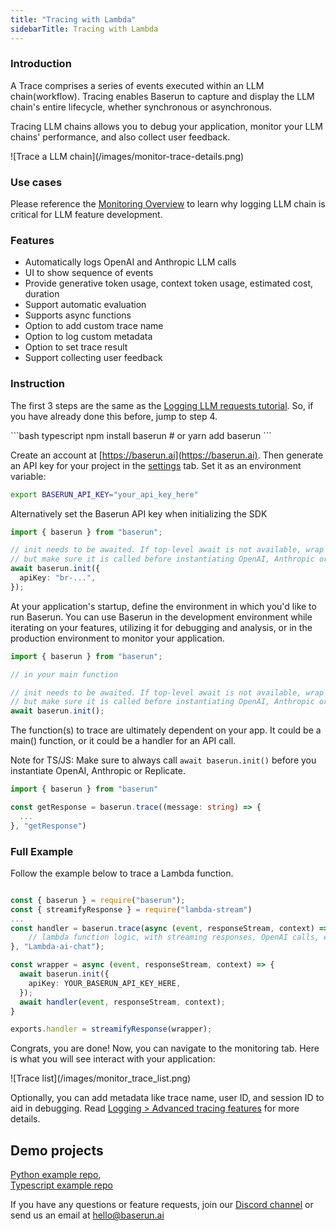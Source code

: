 ```yaml
---
title: "Tracing with Lambda"
sidebarTitle: Tracing with Lambda
---
```


### Introduction

A Trace comprises a series of events executed within an LLM chain(workflow). Tracing enables Baserun to capture and display the LLM chain's entire lifecycle, whether synchronous or asynchronous.

Tracing LLM chains allows you to debug your application, monitor your LLM chains' performance, and also collect user feedback.

<Frame>![Trace a LLM chain](/images/monitor-trace-details.png)</Frame>

### Use cases

Please reference the [Monitoring Overview](/monitoring/overview) to learn why logging LLM chain is critical for LLM feature development.

### Features

- Automatically logs OpenAI and Anthropic LLM calls
- UI to show sequence of events
- Provide generative token usage, context token usage, estimated cost, duration
- Support automatic evaluation
- Supports async functions
- Option to add custom trace name
- Option to log custom metadata
- Option to set trace result
- Support collecting user feedback


### Instruction

The first 3 steps are the same as the [Logging LLM requests tutorial](/). So, if you have already done this before, jump to step 4.

<Steps>
<Step title="Install Baserun SDK">

<CodeGroup>
    ```bash typescript
    npm install baserun
    # or
    yarn add baserun
    ```

</CodeGroup>
</Step>
<Step title="Generate an API key">

Create an account at [https://baserun.ai](https://baserun.ai). Then generate an API key for your project in the [settings](https://baserun.ai/settings) tab. Set it as an environment variable:

```bash
export BASERUN_API_KEY="your_api_key_here"
```

Alternatively set the Baserun API key when initializing the SDK

<CodeGroup>

```typescript typescript
import { baserun } from "baserun";

// init needs to be awaited. If top-level await is not available, wrap it in an async function,
// but make sure it is called before instantiating OpenAI, Anthropic or Replicate
await baserun.init({
  apiKey: "br-...",
});
```

</CodeGroup>

</Step>
<Step title=" Initialize Baserun">

At your application's startup, define the environment in which you'd like to run Baserun. You can use Baserun in the development environment while iterating on your features, utilizing it for debugging and analysis, or in the production environment to monitor your application.

<CodeGroup>

```typescript typescript
import { baserun } from "baserun";

// in your main function

// init needs to be awaited. If top-level await is not available, wrap it in an async function,
// but make sure it is called before instantiating OpenAI, Anthropic or Replicate
await baserun.init();
```

</CodeGroup>
</Step>
<Step title="Decide what to trace">

The function(s) to trace are ultimately dependent on your app. It could be a main() function, or it could be a handler for an API call.

Note for TS/JS: Make sure to always call `await baserun.init()` before you instantiate OpenAI, Anthropic or Replicate.

<CodeGroup>

```typescript typescript
import { baserun } from "baserun"

const getResponse = baserun.trace((message: string) => {
  ...
}, "getResponse")

````

</CodeGroup>
</Step>
</Steps>

### Full Example
Follow the example below to trace a Lambda function.
<CodeGroup>

```typescript typescript

const { baserun } = require("baserun");
const { streamifyResponse } = require("lambda-stream")
...
const handler = baserun.trace(async (event, responseStream, context) => {
    // lambda function logic, with streaming responses, OpenAI calls, etc
}, "Lambda-ai-chat");

const wrapper = async (event, responseStream, context) => {
  await baserun.init({
    apiKey: YOUR_BASERUN_API_KEY_HERE,
  });
  await handler(event, responseStream, context);
}

exports.handler = streamifyResponse(wrapper);

```

</CodeGroup>

Congrats, you are done! Now, you can navigate to the monitoring tab. Here is what you will see interact with your application:

<Frame>![Trace list](/images/monitor_trace_list.png)</Frame>

Optionally, you can add metadata like trace name, user ID, and session ID to aid in debugging. Read [Logging > Advanced tracing features](/monitoring/advanced-tracing) for more details.

## Demo projects

[Python example repo](https://github.com/baserun-ai/testing-agent/), <br />
[Typescript example repo](https://github.com/baserun-ai/testing-agent-js)

If you have any questions or feature requests, join our [Discord channel](https://discord.com/invite/xEPFsvSmkb) or send us an email at [hello@baserun.ai](mailto:hello@baserun.ai)
